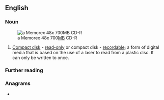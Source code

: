 {{also|cdr|CDR}}
==English==

===Noun===
{{en-noun}}
[[File:CDR-large.jpg|thumb|a Memorex 48x 700[[megabyte|MB]] CD-R]]

# [[compact disk|Compact disk]] - [[read-only]] or compact disk - [[recordable]]; a form of digital media that is based on the use of a laser to read from a plastic disc. It can only be written to once.

===Further reading===
{{pedialite}}

===Anagrams===
* {{l|en|DRC}}
